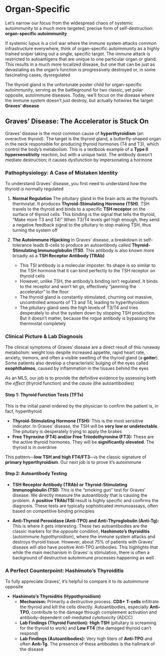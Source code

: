 # Organ-Specific {-}

Let's narrow our focus from the widespread chaos of systemic autoimmunity to a much more targeted, precise form of self-destruction: **organ-specific autoimmunity**

If systemic lupus is a civil war where the immune system attacks common infrastructure everywhere, think of organ-specific autoimmunity as a highly trained sniper taking out a single, specific target. The immune attack is restricted to autoantigens that are unique to one particular organ or gland. This results in a much more localized disease, but one that can be just as devastating as the organ's function is progressively destroyed or, in some fascinating cases, dysregulated

The thyroid gland is the unfortunate poster child for organ-specific autoimmunity, serving as the battleground for two classic, yet polar opposite, autoimmune diseases. Today, we'll focus on the disease where the immune system doesn't just destroy, but actually hotwires the target: **Graves' disease**

## **Graves' Disease: The Accelerator is Stuck On** {-}

Graves' disease is the most common cause of **hyperthyroidism** (an overactive thyroid). The target is the thyroid gland, a butterfly-shaped organ in the neck responsible for producing thyroid hormones (T4 and T3), which control the body's metabolism. This is a textbook example of a **Type II hypersensitivity** reaction, but with a unique twist. The antibody doesn't mediate destruction; it causes dysfunction by impersonating a hormone

### **Pathophysiology: A Case of Mistaken Identity** {-}

To understand Graves' disease, you first need to understand how the thyroid is normally regulated

1.  **Normal Regulation** The pituitary gland in the brain acts as the thyroid's thermostat. It produces **Thyroid-Stimulating Hormone (TSH)**. TSH travels to the thyroid and binds to a specific **TSH receptor** on the surface of thyroid cells. This binding is the signal that tells the thyroid, "Make more T3 and T4!" When T3/T4 levels get high enough, they send a negative feedback signal to the pituitary to stop making TSH, thus turning the system off

2.  **The Autoimmune Hijacking** In Graves' disease, a breakdown in self-tolerance leads B-cells to produce an autoantibody called **Thyroid-Stimulating Immunoglobulin (TSI)**. This antibody is also known more broadly as a **TSH Receptor Antibody (TRAb)**
    *   This TSI antibody is a molecular imposter. Its shape is so similar to the TSH hormone that it can bind perfectly to the TSH receptor on thyroid cells
    *   However, unlike TSH, the antibody's binding isn't regulated. It binds to the receptor and won't let go, effectively "jamming the accelerator" to the floor
    *   The thyroid gland is constantly stimulated, churning out massive, uncontrolled amounts of T3 and T4, leading to hyperthyroidism
    *   The pituitary gland sees the high levels of T3/T4 and tries desperately to shut the system down by stopping TSH production. But it doesn't matter, because the rogue antibody is bypassing the thermostat completely

### **Clinical Picture & Lab Diagnosis** {-}

The clinical symptoms of Graves' disease are a direct result of this runaway metabolism: weight loss despite increased appetite, rapid heart rate, anxiety, tremors, and often a visible swelling of the thyroid gland (a **goiter**). Some patients also develop a characteristic bulging of the eyes called **exophthalmos**, caused by inflammation in the tissues behind the eyes

As an MLS, our job is to provide the definitive evidence by assessing both the *effect* (thyroid function) and the *cause* (the autoantibodies)

#### **Step 1: Thyroid Function Tests (TFTs)** {-}

This is the initial panel ordered by the physician to confirm the patient is, in fact, hyperthyroid

*   **Thyroid-Stimulating Hormone (TSH):** This is the most sensitive indicator. In Graves' disease, the TSH will be **very low or undetectable**. The pituitary is desperately trying to apply the brakes
*   **Free Thyroxine (FT4) and/or Free Triiodothyronine (FT3):** These are the active thyroid hormones. They will be **significantly elevated**. The thyroid is in overdrive

This pattern—**low TSH and high FT4/FT3**—is the classic signature of **primary hyperthyroidism**. Our next job is to prove it's autoimmune

#### **Step 2: Autoantibody Testing** {-}

*   **TSH Receptor Antibody (TRAb) or Thyroid-Stimulating Immunoglobulin (TSI):** This is the "smoking gun" test for Graves' disease. We directly measure the autoantibody that is causing the problem. A **positive TRAb/TSI** result is highly specific and confirms the diagnosis. These tests are typically sophisticated immunoassays, often based on competitive binding principles

*   **Anti-Thyroid Peroxidase (Anti-TPO) and Anti-Thyroglobulin (Anti-Tg):** This is where it gets interesting. These two autoantibodies are the classic markers for the *opposite* condition, **Hashimoto's thyroiditis** (autoimmune *hypo*thyroidism), where the immune system attacks and destroys thyroid tissue. However, about 75% of patients with Graves' disease will *also* have positive Anti-TPO antibodies. This highlights that while the main mechanism in Graves' is stimulation, there is often a background of destructive autoimmune processes happening as well

### **A Perfect Counterpoint: Hashimoto's Thyroiditis** {-}

To fully appreciate Graves', it's helpful to compare it to its autoimmune opposite

*   **Hashimoto's Thyroiditis (Hypothyroidism)**
    *   **Mechanism:** Primarily a destructive process. **CD8+ T-cells** infiltrate the thyroid and kill the cells directly. Autoantibodies, especially **Anti-TPO**, contribute to the damage through complement activation and antibody-dependent cell-mediated cytotoxicity (ADCC)
    *   **Lab Findings (Thyroid Function):** **High TSH** (pituitary is screaming for the thyroid to work) and **Low FT4** (the damaged thyroid can't respond)
    *   **Lab Findings (Autoantibodies):** Very high titers of **Anti-TPO** and often **Anti-Tg**. The presence of these antibodies is the hallmark of the disease
